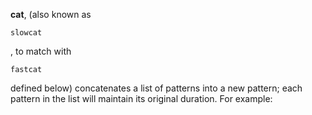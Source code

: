 '''cat''', (also known as <source inline>slowcat</source>, to match with <source inline>fastcat</source> defined below) concatenates a list of patterns into a new pattern; each pattern in the list will maintain its original duration. For example: